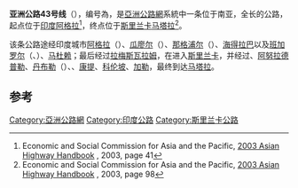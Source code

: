 {{泛亚公路信息框
|number=43
|length={{convert|3024|km|mi|lk=on}}
|starting_terminus={{IND}} [[阿格拉|阿格拉]]
|ending_terminus={{LKA}} [[马塔拉_(斯里兰卡)|马塔拉]]
|countries={{IND}}<br />{{LKA}}
}}
'''亚洲公路43号线'''（{{lang-en|'''Asian Highway 43'''}}），编号為{{Asian Highway nopic|43}}，是[[亞洲公路網|亞洲公路網]]系統中一条位于南亚，全长{{convert|3024|km}}的公路，起点位于[[印度|印度]][[阿格拉|阿格拉]]{{Asian Highway nopic|1}}<ref>Economic and Social Commission for Asia and the Pacific, [http://www.unescap.org/sites/default/files/Full%20version.pdf 2003 Asian Highway Handbook] {{Wayback|url=http://www.unescap.org/sites/default/files/Full%20version.pdf |date=20140407070358 }}, 2003, page 41</ref>，终点位于[[斯里兰卡|斯里兰卡]][[马塔拉_(斯里兰卡)|马塔拉]]<ref>Economic and Social Commission for Asia and the Pacific, [http://www.unescap.org/sites/default/files/Full%20version.pdf 2003 Asian Highway Handbook] {{Wayback|url=http://www.unescap.org/sites/default/files/Full%20version.pdf |date=20140407070358 }}, 2003, page 98</ref>。

该条公路途经印度城市[[阿格拉|阿格拉]]（{{Asian Highway nopic|1}}）、[[瓜廖尔|瓜廖尔]]（{{Asian Highway nopic|47}}）、[[那格浦尔|那格浦尔]]（{{Asian Highway nopic|46}}）、[[海得拉巴_(印度)|海得拉巴]]以及[[班加罗尔|班加罗尔]]（{{Asian Highway nopic|45}}、{{Asian Highway nopic|47}}）、[[马杜赖|马杜赖]]；最后经过[[拉梅斯瓦拉姆|拉梅斯瓦拉姆]]，在{{link-en|塔莱曼纳尔|Talaimannar}}进入[[斯里兰卡|斯里兰卡]]，并经过{{link-en|马纳尔|Mannar, Sri Lanka}}、[[阿努拉德普勒|阿努拉德普勒]]、[[丹布勒|丹布勒]]（{{Asian Highway nopic|44}}）、{{link-en|库鲁内格勒|Kurunegala}}、[[康提|康提]]、[[科伦坡|科伦坡]]、[[加勒_(斯里兰卡)|加勒]]，最终到达[[马塔拉_(斯里兰卡)|马塔拉]]。

== 参考 ==
{{Reflist|25em}}

{{亞洲公路網}}
{{Road-stub}}
[[Category:亞洲公路網|Category:亞洲公路網]]
[[Category:印度公路|Category:印度公路]]
[[Category:斯里兰卡公路|Category:斯里兰卡公路]]